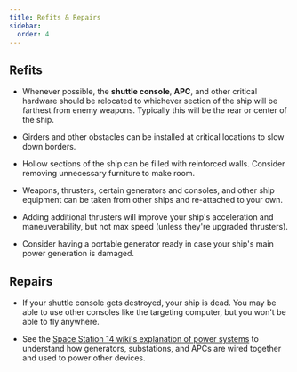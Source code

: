 ```yaml
---
title: Refits & Repairs
sidebar:
  order: 4
---
```


## Refits

- Whenever possible, the **shuttle console**, **APC**, and other critical hardware should be relocated to whichever section of the ship will be farthest from enemy weapons. Typically this will be the rear or center of the ship.

- Girders and other obstacles can be installed at critical locations to slow down borders.

- Hollow sections of the ship can be filled with reinforced walls. Consider removing unnecessary furniture to make room.

- Weapons, thrusters, certain generators and consoles, and other ship equipment can be taken from other ships and re-attached to your own.

- Adding additional thrusters will improve your ship's acceleration and maneuverability, but not max speed (unless they're upgraded thrusters).

- Consider having a portable generator ready in case your ship's main power generation is damaged.


## Repairs

- If your shuttle console gets destroyed, your ship is dead. You may be able to use other consoles like the targeting computer, but you won't be able to fly anywhere.

- See the [Space Station 14 wiki's explanation of power systems](https://wiki.spacestation14.com/wiki/Power) to understand how generators, substations, and APCs are wired together and used to power other devices.